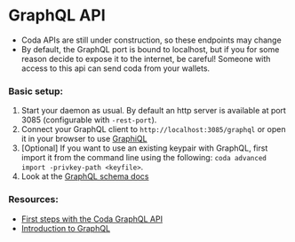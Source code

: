 
<Metadata title="GraphQL API" />

# GraphQL API


<Alert kind="warning">

- Coda APIs are still under construction, so these endpoints may change
- By default, the GraphQL port is bound to localhost, but if you for some reason decide to expose it to the internet, be careful! Someone with access to this api can send coda from your wallets.

</Alert>

### Basic setup:

1. Start your daemon as usual. By default an http server is available at port 3085 (configurable with `-rest-port`).
2. Connect your GraphQL client to `http://localhost:3085/graphql` or open it in your browser to use [GraphiQL](https://github.com/graphql/graphiql)
3. [Optional] If you want to use an existing keypair with GraphQL, first import it from the command line using the following: `coda advanced import -privkey-path <keyfile>`.
4. Look at the <a href="/docs/graphql/" target="_blank">GraphQL schema docs</a>

### Resources:

- [First steps with the Coda GraphQL API](https://garethtdavies.com/crypto/first-steps-with-coda-graphql-api.html)
- [Introduction to GraphQL](https://graphql.org/learn/)
